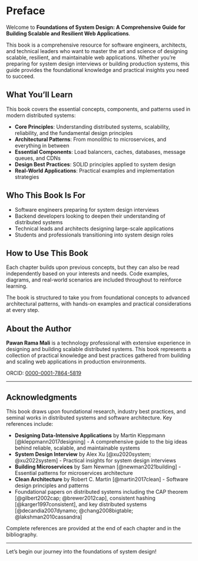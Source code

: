 # Preface {.unnumbered}

Welcome to **Foundations of System Design: A Comprehensive Guide for Building Scalable and Resilient Web Applications**.

This book is a comprehensive resource for software engineers, architects, and technical leaders who want to master the art and science of designing scalable, resilient, and maintainable web applications. Whether you're preparing for system design interviews or building production systems, this guide provides the foundational knowledge and practical insights you need to succeed.

## What You'll Learn

This book covers the essential concepts, components, and patterns used in modern distributed systems:

- **Core Principles**: Understanding distributed systems, scalability, reliability, and the fundamental design principles
- **Architectural Patterns**: From monolithic to microservices, and everything in between
- **Essential Components**: Load balancers, caches, databases, message queues, and CDNs
- **Design Best Practices**: SOLID principles applied to system design
- **Real-World Applications**: Practical examples and implementation strategies

## Who This Book Is For

- Software engineers preparing for system design interviews
- Backend developers looking to deepen their understanding of distributed systems
- Technical leads and architects designing large-scale applications
- Students and professionals transitioning into system design roles

## How to Use This Book

Each chapter builds upon previous concepts, but they can also be read independently based on your interests and needs. Code examples, diagrams, and real-world scenarios are included throughout to reinforce learning.

The book is structured to take you from foundational concepts to advanced architectural patterns, with hands-on examples and practical considerations at every step.

## About the Author

**Pawan Rama Mali** is a technology professional with extensive experience in designing and building scalable distributed systems. This book represents a collection of practical knowledge and best practices gathered from building and scaling web applications in production environments.

ORCID: [0000-0001-7864-5819](https://orcid.org/0000-0001-7864-5819)

---

## Acknowledgments

This book draws upon foundational research, industry best practices, and seminal works in distributed systems and software architecture. Key references include:

- **Designing Data-Intensive Applications** by Martin Kleppmann [@kleppmann2017designing] - A comprehensive guide to the big ideas behind reliable, scalable, and maintainable systems
- **System Design Interview** by Alex Xu [@xu2020system; @xu2022system] - Practical insights for system design interviews
- **Building Microservices** by Sam Newman [@newman2021building] - Essential patterns for microservices architecture
- **Clean Architecture** by Robert C. Martin [@martin2017clean] - Software design principles and patterns
- Foundational papers on distributed systems including the CAP theorem [@gilbert2002cap; @brewer2012cap], consistent hashing [@karger1997consistent], and key distributed systems [@decandia2007dynamo; @chang2008bigtable; @lakshman2010cassandra]

Complete references are provided at the end of each chapter and in the bibliography.

---

Let's begin our journey into the foundations of system design!

